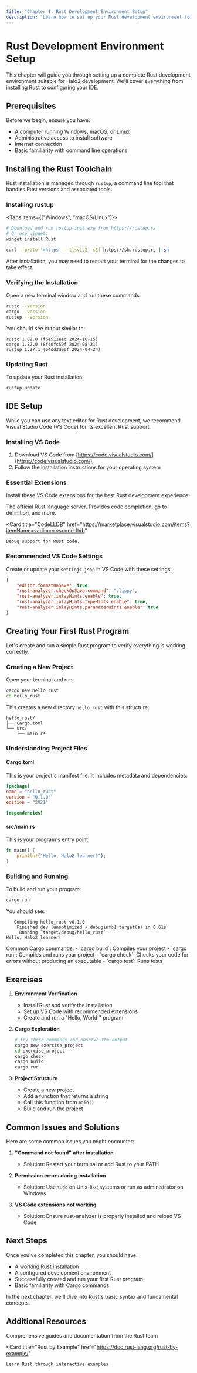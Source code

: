 ```yaml
---
title: "Chapter 1: Rust Development Environment Setup"
description: "Learn how to set up your Rust development environment for Halo2 development"
---
```



# Rust Development Environment Setup

This chapter will guide you through setting up a complete Rust development environment suitable for Halo2 development. We'll cover everything from installing Rust to configuring your IDE.

## Prerequisites

Before we begin, ensure you have:
- A computer running Windows, macOS, or Linux
- Administrative access to install software
- Internet connection
- Basic familiarity with command line operations

## Installing the Rust Toolchain

Rust installation is managed through `rustup`, a command line tool that handles Rust versions and associated tools.

### Installing rustup

<Tabs items={["Windows", "macOS/Linux"]}>
  
```bash tab="Windows"
# Download and run rustup-init.exe from https://rustup.rs
# Or use winget:
winget install Rust
```

```bash tab="macOS/Linux"
curl --proto '=https' --tlsv1.2 -sSf https://sh.rustup.rs | sh
```

</Tabs>

<Callout>
After installation, you may need to restart your terminal for the changes to take effect.
</Callout>

### Verifying the Installation

Open a new terminal window and run these commands:

```bash
rustc --version
cargo --version
rustup --version
```

You should see output similar to:
```plaintext
rustc 1.82.0 (f6e511eec 2024-10-15)
cargo 1.82.0 (8f40fc59f 2024-08-21)
rustup 1.27.1 (54dd3d00f 2024-04-24)
```

### Updating Rust

To update your Rust installation:

```bash
rustup update
```

## IDE Setup

While you can use any text editor for Rust development, we recommend Visual Studio Code (VS Code) for its excellent Rust support.

### Installing VS Code

1. Download VS Code from [https://code.visualstudio.com/](https://code.visualstudio.com/)
2. Follow the installation instructions for your operating system

### Essential Extensions

Install these VS Code extensions for the best Rust development experience:

<Cards>
  <Card
    title="rust-analyzer"
    href="https://marketplace.visualstudio.com/items?itemName=rust-lang.rust-analyzer"
  >
    The official Rust language server. Provides code completion, go to definition, and more.
  </Card>
  
  <Card
    title="CodeLLDB"
    href="https://marketplace.visualstudio.com/items?itemName=vadimcn.vscode-lldb"
  >
    Debug support for Rust code.
  </Card>
</Cards>

### Recommended VS Code Settings

Create or update your `settings.json` in VS Code with these settings:

```json title="settings.json"
{
    "editor.formatOnSave": true,
    "rust-analyzer.checkOnSave.command": "clippy",
    "rust-analyzer.inlayHints.enable": true,
    "rust-analyzer.inlayHints.typeHints.enable": true,
    "rust-analyzer.inlayHints.parameterHints.enable": true
}
```

## Creating Your First Rust Program

Let's create and run a simple Rust program to verify everything is working correctly.

### Creating a New Project

Open your terminal and run:

```bash
cargo new hello_rust
cd hello_rust
```

This creates a new directory `hello_rust` with this structure:

```plaintext
hello_rust/
├── Cargo.toml
└── src/
    └── main.rs
```

### Understanding Project Files

#### Cargo.toml
This is your project's manifest file. It includes metadata and dependencies:

```toml title="Cargo.toml"
[package]
name = "hello_rust"
version = "0.1.0"
edition = "2021"

[dependencies]
```

#### src/main.rs
This is your program's entry point:

```rust title="src/main.rs"
fn main() {
    println!("Hello, Halo2 learner!");
}
```

### Building and Running

To build and run your program:

```bash
cargo run
```

You should see:
```plaintext
   Compiling hello_rust v0.1.0
    Finished dev [unoptimized + debuginfo] target(s) in 0.61s
     Running `target/debug/hello_rust`
Hello, Halo2 learner!
```

<Callout type="info" title="Cargo Commands">
Common Cargo commands:
- `cargo build`: Compiles your project
- `cargo run`: Compiles and runs your project
- `cargo check`: Checks your code for errors without producing an executable
- `cargo test`: Runs tests
</Callout>

## Exercises

1. **Environment Verification**
   - Install Rust and verify the installation
   - Set up VS Code with recommended extensions
   - Create and run a "Hello, World!" program

2. **Cargo Exploration**
   ```bash
   # Try these commands and observe the output
   cargo new exercise_project
   cd exercise_project
   cargo check
   cargo build
   cargo run
   ```

3. **Project Structure**
   - Create a new project
   - Add a function that returns a string
   - Call this function from `main()`
   - Build and run the project

## Common Issues and Solutions

<Callout type="warn" title="Troubleshooting">
Here are some common issues you might encounter:

1. **"Command not found" after installation**
   - Solution: Restart your terminal or add Rust to your PATH

2. **Permission errors during installation**
   - Solution: Use `sudo` on Unix-like systems or run as administrator on Windows

3. **VS Code extensions not working**
   - Solution: Ensure rust-analyzer is properly installed and reload VS Code
</Callout>

## Next Steps

Once you've completed this chapter, you should have:
- A working Rust installation
- A configured development environment
- Successfully created and run your first Rust program
- Basic familiarity with Cargo commands

In the next chapter, we'll dive into Rust's basic syntax and fundamental concepts.

## Additional Resources

<Cards>
  <Card
    title="Official Rust Documentation"
    href="https://www.rust-lang.org/learn"
  >
    Comprehensive guides and documentation from the Rust team
  </Card>
  
  <Card
    title="Rust by Example"
    href="https://doc.rust-lang.org/rust-by-example/"
  >
    Learn Rust through interactive examples
  </Card>
</Cards>